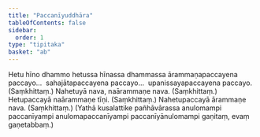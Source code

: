 ```yaml
---
title: "Paccanīyuddhāra"
tableOfContents: false
sidebar:
  order: 1
type: "tipitaka"
basket: "ab"
---
```



<DynamicBreadcrumb />

<Division number="411">

<Paragraph number="892">
Hetu hīno dhammo hetussa hīnassa dhammassa ārammaṇapaccayena paccayo…  sahajātapaccayena paccayo…  upanissayapaccayena paccayo. (Saṃkhittaṃ.)
</Paragraph>

</Division>
<Division number="412">

<Paragraph number="893">
Nahetuyā nava, naārammaṇe nava. (Saṃkhittaṃ.)
</Paragraph>

<Paragraph number="894">
Hetupaccayā naārammaṇe tīṇi. (Saṃkhittaṃ.)
</Paragraph>

<Paragraph number="895">
Nahetupaccayā ārammaṇe nava. (Saṃkhittaṃ.)
</Paragraph>

<Paragraph number="896">
(Yathā kusalattike pañhāvārassa anulomampi paccanīyampi anulomapaccanīyampi paccanīyānulomampi gaṇitaṃ, evaṃ gaṇetabbaṃ.)
</Paragraph>
</Division>